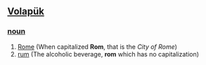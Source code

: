 == [[Volapük]] == 
=== [[noun]] ===
# [[Rome]] (When capitalized '''Rom''', that is the ''City of Rome'')  
# [[rum]] (The alcoholic beverage, '''rom''' which has no capitalization)